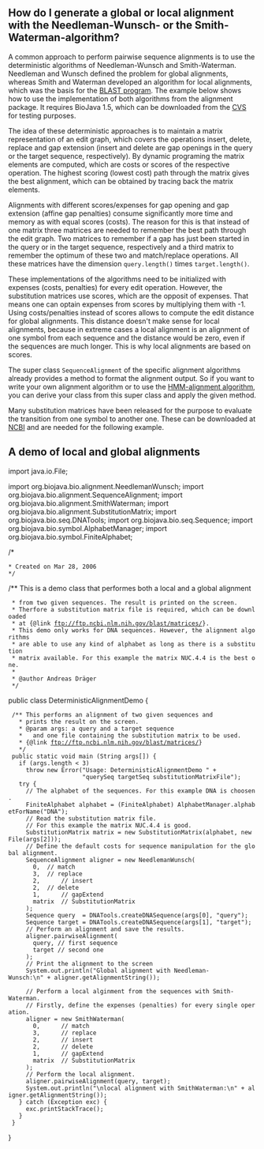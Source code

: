 == How do I generate a global or local alignment with the Needleman-Wunsch- or the Smith-Waterman-algorithm? ==

A common approach to perform pairwise sequence alignments is to use the deterministic algorithms of Needleman-Wunsch and Smith-Waterman. Needleman and Wunsch defined the problem for global alignments, whereas Smith and Waterman developed an algorithm for local alignments, which was the basis for the [http://www.ncbi.nih.gov/BLAST/ BLAST program]. The example below shows how to use the implementation of both algorithms from the alignment package. It requires BioJava 1.5, which can be downloaded from the [http://cvs.biojava.org CVS] for testing purposes.

The idea of these deterministic approaches is to maintain a matrix representation of an edit graph, which covers the operations insert, delete, replace and gap extension (insert and delete are gap openings in the query or the target sequence, respectively). By dynamic programing the matrix elements are computed, which are costs or scores of the respective operation. The highest scoring (lowest cost) path through the matrix gives the best alignment, which can be obtained by tracing back the matrix elements.

Alignments with different scores/expenses for gap opening and gap extension (affine gap penalties) consume significantly more time and memory as with equal scores (costs). The reason for this is that instead of one matrix three matrices are needed to remember the best path through the edit graph. Two matrices to remember if a gap has just been started in the query or in the target sequence, respectively and a third matrix to remember the optimum of these two and match/replace operations. All these matrices have the dimension <code>query.length()</code> times <code>target.length()</code>.

These implementations of the algorithms need to be initialized with expenses (costs, penalties) for every edit operation. However, the substitution matrices use scores, which are the opposit of expenses. That means one can optain expenses from scores by multiplying them with -1. Using costs/penalties instead of scores allows to compute the edit distance for global alignments. This distance doesn't make sense for local alignments, because in extreme cases a local alignment is an alignment of one symbol from each sequence and the distance would be zero, even if the sequences are much longer. This is why local alignments are based on scores.

The super class <code>SequenceAlignment</code> of the specific alignment algorithms already provides a method to format the alignment output. So if you want to write your own alignment algorithm or to use the [http://biojava.org/wiki/BioJava:CookBook:DP:PairWise HMM-alignment algorithm], you can derive your class from this super class and apply the given method.

Many substitution matrices have been released for the purpose to evaluate the transition from one symbol to another one. These can be downloaded at [ftp://ftp.ncbi.nlm.nih.gov/blast/matrices/ NCBI] and are needed for the following example.

== A demo of local and global alignments ==

<java>
import java.io.File;

import org.biojava.bio.alignment.NeedlemanWunsch;
import org.biojava.bio.alignment.SequenceAlignment;
import org.biojava.bio.alignment.SmithWaterman;
import org.biojava.bio.alignment.SubstitutionMatrix;
import org.biojava.bio.seq.DNATools;
import org.biojava.bio.seq.Sequence;
import org.biojava.bio.symbol.AlphabetManager;
import org.biojava.bio.symbol.FiniteAlphabet;

/*
 * Created on Mar 28, 2006
 */

/** This is a demo class that performes both a local and a global alignment
  * from two given sequences. The result is printed on the screen. 
  * Therfore a substitution matrix file is required, which can be downloaded
  * at {@link ftp://ftp.ncbi.nlm.nih.gov/blast/matrices/}.
  * This demo only works for DNA sequences. However, the alignment algorithms
  * are able to use any kind of alphabet as long as there is a substitution
  * matrix available. For this example the matrix NUC.4.4 is the best one.
  *
  * @author Andreas Dr&auml;ger
  */
public class DeterministicAlignmentDemo {

  /** This performs an alignment of two given sequences and 
    * prints the result on the screen.
    * @param args: a query and a target sequence 
    *   and one file containing the substitution matrix to be used.
    * {@link ftp://ftp.ncbi.nlm.nih.gov/blast/matrices/}
    */
  public static void main (String args[]) {
    if (args.length < 3)
	  throw new Error("Usage: DeterministicAlignmentDemo " +
	                  "querySeq targetSeq substitutionMatrixFile");
    try {
      // The alphabet of the sequences. For this example DNA is choosen.
      FiniteAlphabet alphabet = (FiniteAlphabet) AlphabetManager.alphabetForName("DNA");
      // Read the substitution matrix file. 
      // For this example the matrix NUC.4.4 is good.
      SubstitutionMatrix matrix = new SubstitutionMatrix(alphabet, new File(args[2]));
      // Define the default costs for sequence manipulation for the global alignment.
      SequenceAlignment aligner = new NeedlemanWunsch( 
        0, 	// match
        3,	// replace
        2,      // insert
        2,	// delete
        1,      // gapExtend
        matrix 	// SubstitutionMatrix
      );
      Sequence query  = DNATools.createDNASequence(args[0], "query");
      Sequence target = DNATools.createDNASequence(args[1], "target");
      // Perform an alignment and save the results.
      aligner.pairwiseAlignment(
        query, // first sequence
        target // second one
      );
      // Print the alignment to the screen
      System.out.println("Global alignment with Needleman-Wunsch:\n" + aligner.getAlignmentString());	  
	  
      // Perform a local alginment from the sequences with Smith-Waterman. 
      // Firstly, define the expenses (penalties) for every single operation.
      aligner = new SmithWaterman(
        0,      // match
        3,      // replace 
        2,      // insert
        2,      // delete
        1,      // gapExtend
        matrix  // SubstitutionMatrix
      );
      // Perform the local alignment.
      aligner.pairwiseAlignment(query, target); 
      System.out.println("\nlocal alignment with SmithWaterman:\n" + aligner.getAlignmentString());
    } catch (Exception exc) {
      exc.printStackTrace();
    }
  }
}
</java>